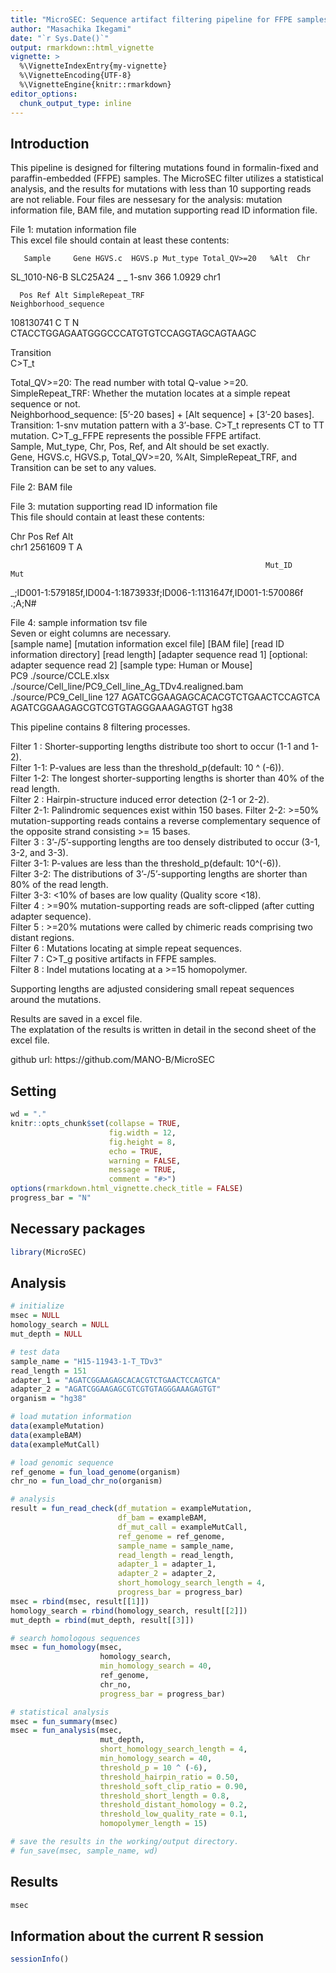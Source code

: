 ```yaml
---
title: "MicroSEC: Sequence artifact filtering pipeline for FFPE samples"
author: "Masachika Ikegami"
date: "`r Sys.Date()`"
output: rmarkdown::html_vignette
vignette: >
  %\VignetteIndexEntry{my-vignette}
  %\VignetteEncoding{UTF-8}
  %\VignetteEngine{knitr::rmarkdown}
editor_options: 
  chunk_output_type: inline
---
```


## Introduction
This pipeline is designed for filtering mutations found in formalin-fixed and 
paraffin-embedded (FFPE) samples. The MicroSEC filter utilizes a statistical 
analysis, and the results for mutations with less than 10 supporting reads are 
not reliable. Four files are nessesary for the analysis: mutation information 
file, BAM file, and mutation supporting read ID information file.  
  
File 1: mutation information file  
This excel file should contain at least these contents:  
  
       Sample     Gene HGVS.c  HGVS.p Mut_type Total_QV>=20   %Alt  Chr  
 SL_1010-N6-B SLC25A24      _       _    1-snv          366 1.0929 chr1  
  
      Pos Ref Alt SimpleRepeat_TRF                     Neighborhood_sequence  
108130741   C   T                N CTACCTGGAGAATGGGCCCATGTGTCCAGGTAGCAGTAAGC  

Transition  
     C>T_t  
  
Total_QV>=20: The read number with total Q-value >=20.  
SimpleRepeat_TRF: Whether the mutation locates at a simple repeat sequence or 
not.  
Neighborhood_sequence: [5'-20 bases] + [Alt sequence] + [3'-20 bases].  
Transition: 1-snv mutation pattern with a 3'-base. C>T_t represents CT to TT 
mutation. C>T_g_FFPE represents the possible FFPE artifact.  
Sample, Mut_type, Chr, Pos, Ref, and Alt should be set exactly.  
Gene, HGVS.c, HGVS.p, Total_QV>=20, %Alt, SimpleRepeat_TRF, and Transition can 
be set to any values.  
  
File 2: BAM file  
  
File 3: mutation supporting read ID information file  
This file should contain at least these contents:  
  
 Chr     Pos Ref Alt  
chr1 2561609   T   A  
  
                                                             Mut_ID     Mut  
_;ID001-1:579185f,ID004-1:1873933f;ID006-1:1131647f,ID001-1:570086f  .;A;N#  
  
File 4: sample information tsv file  
Seven or eight columns are necessary.  
[sample name] [mutation information excel file] [BAM file] 
[read ID information directory] [read length] [adapter sequence read 1] 
[optional: adapter sequence read 2] [sample type: Human or Mouse]  
PC9	./source/CCLE.xlsx ./source/Cell_line/PC9_Cell_line_Ag_TDv4.realigned.bam 
./source/PC9_Cell_line 127 
AGATCGGAAGAGCACACGTCTGAACTCCAGTCA AGATCGGAAGAGCGTCGTGTAGGGAAAGAGTGT hg38  
  
This pipeline contains 8 filtering processes.  
  
Filter 1  : Shorter-supporting lengths distribute too short to occur 
(1-1 and 1-2).  
Filter 1-1: P-values are less than the threshold_p(default: 10 ^ (-6)).  
Filter 1-2: The longest shorter-supporting lengths is shorter than 40% of the 
read length.  
Filter 2  : Hairpin-structure induced error detection (2-1 or 2-2).  
Filter 2-1: Palindromic sequences exist within 150 bases. 
Filter 2-2: >=50% mutation-supporting reads contains a reverse complementary 
sequence of the opposite strand consisting >= 15 bases.  
Filter 3  : 3’-/5’-supporting lengths are too densely distributed to occur 
(3-1, 3-2, and 3-3).  
Filter 3-1: P-values are less than the threshold_p(default: 10^(-6)).  
Filter 3-2: The distributions of 3’-/5’-supporting lengths are shorter than 80% 
of the read length.  
Filter 3-3: <10% of bases are low quality (Quality score <18).  
Filter 4  : >=90% mutation-supporting reads are soft-clipped (after cutting 
adapter sequence).  
Filter 5  : >=20% mutations were called by chimeric reads comprising two 
distant regions.  
Filter 6  : Mutations locating at simple repeat sequences.  
Filter 7  : C>T_g positive artifacts in FFPE samples.  
Filter 8  : Indel mutations locating at a >=15 homopolymer.  
  
Supporting lengths are adjusted considering small repeat sequences around the 
mutations.  
  
Results are saved in a excel file.  
The explatation of the results is written in detail in the second sheet of the 
excel file.  
  
github url: https://github.com/MANO-B/MicroSEC  
  
## Setting
```r
wd = "."
knitr::opts_chunk$set(collapse = TRUE,
                      fig.width = 12,
                      fig.height = 8,
                      echo = TRUE,
                      warning = FALSE,
                      message = TRUE,
                      comment = "#>")
options(rmarkdown.html_vignette.check_title = FALSE)
progress_bar = "N"
```

## Necessary packages
```r
library(MicroSEC)
```

## Analysis
```r
# initialize
msec = NULL
homology_search = NULL
mut_depth = NULL

# test data
sample_name = "H15-11943-1-T_TDv3"
read_length = 151
adapter_1 = "AGATCGGAAGAGCACACGTCTGAACTCCAGTCA"
adapter_2 = "AGATCGGAAGAGCGTCGTGTAGGGAAAGAGTGT"
organism = "hg38"

# load mutation information
data(exampleMutation)
data(exampleBAM)
data(exampleMutCall)

# load genomic sequence
ref_genome = fun_load_genome(organism)
chr_no = fun_load_chr_no(organism)

# analysis
result = fun_read_check(df_mutation = exampleMutation,
                        df_bam = exampleBAM,
                        df_mut_call = exampleMutCall,
                        ref_genome = ref_genome,
                        sample_name = sample_name,
                        read_length = read_length,
                        adapter_1 = adapter_1,
                        adapter_2 = adapter_2,
                        short_homology_search_length = 4,
                        progress_bar = progress_bar)
msec = rbind(msec, result[[1]])
homology_search = rbind(homology_search, result[[2]])
mut_depth = rbind(mut_depth, result[[3]])

# search homologous sequences
msec = fun_homology(msec,
                    homology_search,
                    min_homology_search = 40,
                    ref_genome,
                    chr_no,
                    progress_bar = progress_bar)

# statistical analysis
msec = fun_summary(msec)
msec = fun_analysis(msec,
                    mut_depth,
                    short_homology_search_length = 4,
                    min_homology_search = 40,
                    threshold_p = 10 ^ (-6),
                    threshold_hairpin_ratio = 0.50,
                    threshold_soft_clip_ratio = 0.90,
                    threshold_short_length = 0.8,
                    threshold_distant_homology = 0.2,
                    threshold_low_quality_rate = 0.1,
                    homopolymer_length = 15)

# save the results in the working/output directory.
# fun_save(msec, sample_name, wd)
```

## Results
```r
msec
```

## Information about the current R session
```r
sessionInfo()
```

